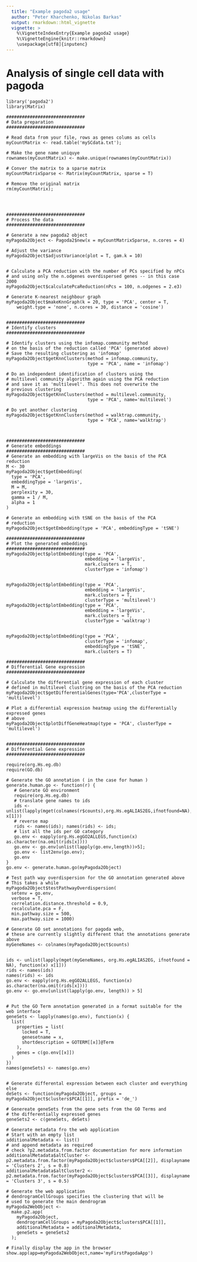 ```yaml
---
  title: "Example pagoda2 usage"
  author: "Peter Kharchenko, Nikolas Barkas"
  output: rmarkdown::html_vignette
  vignette: >
    %\VignetteIndexEntry{Example pagoda2 usage}
    %\VignetteEngine{knitr::rmarkdown}
    \usepackage[utf8]{inputenc}
---
```

  
# Analysis of single cell data with pagoda

```
library('pagoda2')
library(Matrix)

##############################
# Data preparation
##############################

# Read data from your file, rows as genes colums as cells
myCountMatrix <- read.table('mySCdata.txt');

# Make the gene name uniquye
rownames(myCountMatrix) <- make.unique(rownames(myCountMatrix))

# Conver the matrix to a sparse matrix
myCountMatrixSparse <- Matrix(myCountMatrix, sparse = T)

# Remove the original matrix
rm(myCountMatrix); 




##############################
# Process the data
##############################

# Generate a new pagoda2 object
myPagoda2Object <- Pagoda2$new(x = myCountMatrixSparse, n.cores = 4)

# Adjust the variance
myPagoda2Object$adjustVariance(plot = T, gam.k = 10)


# Calculate a PCA reduction with the number of PCs specified by nPCs
# and using only the n.odgenes overdispersed genes -- in this case 2000
myPagoda2Object$calculatePcaReduction(nPcs = 100, n.odgenes = 2.e3)

# Generate K-nearest neighbour graph
myPagoda2Object$makeKnnGraph(k = 20, type = 'PCA', center = T,
    weight.type = 'none', n.cores = 30, distance = 'cosine')


##############################
# Identify clusters
##############################

# Identify clusters using the infomap.community method
# on the basis of the reduction called 'PCA' (generated above)
# Save the resulting clustering as 'infomap'
myPagoda2Object$getKnnClusters(method = infomap.community,
                               type = 'PCA', name = 'infomap')
                               
# Do an independent identification of clusters using the
# multilevel community algorithm again using the PCA reduction
# and save it as 'multilevel'. This does not overwrite the 
# previous clustering
myPagoda2Object$getKnnClusters(method = multilevel.community,
                               type = 'PCA', name='multilevel')
                               
# Do yet another clustering
myPagoda2Object$getKnnClusters(method = walktrap.community,
                               type = 'PCA', name='walktrap')



##############################
# Generate embeddings
##############################
# Generate an embedding with largeVis on the basis of the PCA reduction
M <- 30
myPagoda2Object$getEmbedding(
  type = 'PCA',
  embeddingType = 'largeVis',
  M = M,
  perplexity = 30,
  gamma = 1 / M,
  alpha = 1
)

# Generate an embedding with tSNE on the basis of the PCA
# reduction
myPagoda2Object$getEmbedding(type = 'PCA', embeddingType = 'tSNE')

##############################
# Plot the generated embeddings
##############################
myPagoda2Object$plotEmbedding(type = 'PCA',
                              embedding = 'largeVis',
                              mark.clusters = T,
                              clusterType = 'infomap')
                              
                              
myPagoda2Object$plotEmbedding(type = 'PCA',
                              embedding = 'largeVis',
                              mark.clusters = T,
                              clusterType = 'multilevel')
myPagoda2Object$plotEmbedding(type = 'PCA',
                              embedding = 'largeVis',
                              mark.clusters = T,
                              clusterType = 'walktrap')


myPagoda2Object$plotEmbedding(type = 'PCA',
                              clusterType = 'infomap',
                              embeddingType = 'tSNE',
                              mark.clusters = T)

##############################
# Differential Gene expression
##############################

# Calculate the differential gene expression of each cluster
# defined in multilevel clustring on the basis of the PCA reduction
myPagoda2Object$getDifferentialGenes(type='PCA',clusterType = 'multilevel')

# Plot a differential expression heatmap using the differentially expressed genes
# above
myPagoda2Object$plotDiffGeneHeatmap(type = 'PCA', clusterType = 'multilevel')


##############################
# Differential Gene expression
##############################

require(org.Hs.eg.db)
require(GO.db)

# Generate the GO annotation ( in the case for human )
generate.human.go <- function(r) {
   # Generate GO environment
   require(org.Hs.eg.db)
   # translate gene names to ids
   ids <- unlist(lapply(mget(colnames(r$counts),org.Hs.egALIAS2EG,ifnotfound=NA),function(x) x[1]))
   # reverse map
   rids <- names(ids); names(rids) <- ids;
   # list all the ids per GO category
   go.env <- eapply(org.Hs.egGO2ALLEGS,function(x) as.character(na.omit(rids[x])))
   go.env <- go.env[unlist(lapply(go.env,length))>5];
   go.env <- list2env(go.env);
   go.env
}
go.env <- generate.human.go(myPagoda2Object)

# Test path way overdispersion for the GO annotation generated above
# This takes a while
myPagoda2Object$testPathwayOverdispersion(
  setenv = go.env, 
  verbose = T, 
  correlation.distance.threshold = 0.9, 
  recalculate.pca = F,
  min.pathway.size = 500,
  max.pathway.size = 1000)

# Generate GO set annotations for pagoda web, 
# these are currently slightly different that the annotations generate above
myGeneNames <- colnames(myPagoda2Object$counts)


ids <- unlist(lapply(mget(myGeneNames, org.Hs.egALIAS2EG, ifnotfound = NA), function(x) x[1]))
rids <- names(ids)
names(rids) <- ids
go.env <- eapply(org.Hs.egGO2ALLEGS, function(x) as.character(na.omit(rids[x])))
go.env <- go.env[unlist(lapply(go.env, length)) > 5]


# Put the GO Term annotation generated in a format suitable for the web interface
geneSets <- lapply(names(go.env), function(x) {
  list(
    properties = list(
      locked = T,
      genesetname = x,
      shortdescription = GOTERM[[x]]@Term
    ),
    genes = c(go.env[[x]])
  )
})
names(geneSets) <- names(go.env)


# Generate differental expression between each cluster and everything else
deSets <- function(myPagoda2Object, groups = myPagoda2Object$clusters$PCA[[1]], prefix = 'de_')

# Genereate geneSets from the gene sets from the GO Terms and
# the differentially expressed genes
geneSets2 <- c(geneSets, deSets)

# Generate metadata fro the web application
# Start with an empty list
additionalMetadata <- list()
# and append metadata as required
# check ?p2.metadata.from.factor documentation for more information
additionalMetadata$altCluster <- p2.metadata.from.factor(myPagoda2Object$clusters$PCA[[2]], displayname = 'Clusters 2', s = 0.8)
additionalMetadata$altCluster2 <- p2.metadata.from.factor(myPagoda2Object$clusters$PCA[[3]], displayname = 'Clusters 3', s = 0.5)

# Generate the web application
# dendrogramCellGroups specifies the clustering that will be
# used to generate the main dendrogram
myPagoda2WebObject <-
  make.p2.app(
    myPagoda2Object,
    dendrogramCellGroups = myPagoda2Object$clusters$PCA[[1]],
    additionalMetadata = additionalMetadata,
    geneSets = geneSets2
  );

# Finally display the app in the browser
show.app(app=myPagoda2WebObject,name='myFirstPagodaApp')


```
